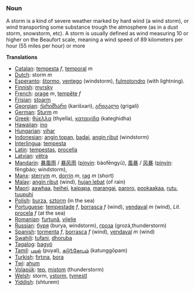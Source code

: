 === Noun ===
A storm is a kind of severe weather marked by hard wind (a wind storm), or wind transporting some substance trough the atmosphere (as in a dust storm, snowstorm, etc). A storm is usually defined as wind measuring 10 or higher on the Beaufort scale, meaning a wind speed of 89 kilometers per hour (55 miles per hour) or more

'''Translations'''

*[[Catalan]]: [[tempesta]] ''f'', [[temporal]] ''m''
*[[Dutch]]: storm ''m''
*[[Esperanto]]: [[ŝtormo]], [[ventego]] (windstorm), [[fulmotondro]] (with lightning).
*[[Finnish]]: [[myrsky]]
*[[French]]: [[orage]] ''m'', [[tempête]] ''f''
*[[Frisian]]: [[stoarm]]
*[[Georgian]]: [[ქარიშხარი]] (karišxari), [[გრიგალი]] (grigali)
*[[German]]: [[Sturm]] ''m''
*[[Greek]]: [[θύελλα]] (thyella), [[καταιγίδα]] (kateghidha)
*[[Hawaiian]]: [[ino]]
*[[Hungarian]]: [[vihar]]
*[[Indonesian]]: [[angin topan]], [[badai]], [[angin ribut]] (windstorm)
*[[Interlingua]]: [[tempesta]]
*[[Latin]]: [[tempestas]], [[procella]]
*[[Latvian]]: [[vētra]]
*[[Mandarin]]: [[暴風雨]] / [[暴风雨]] ([[pinyin]]: bàofēngyǔ), [[風暴]] / [[风暴]] ([[pinyin]]: fēngbào; windstorm),
*[[Manx]]: [[sterrym]] ''m'', [[dorrin]] ''m'', [[rag]] ''m'' (short)
*[[Malay]]: [[angin ribut]] (wind), [[hujan lebat]] (of rain)
*[[Maori]]: [[aawhaa]], [[heihei]], [[kaipapa]], [[marangai]], [[paroro]], [[pookaakaa]], [[rutu]], [[tuupuhi]]
*[[Polish]]: [[burza]], [[sztorm]] (in the sea)
*[[Portuguese]]: [[tempestade]] ''f'', [[borrasca]] ''f'' (wind), [[vendaval]] ''m'' (wind), ''Lit.'' [[procela]] ''f'' (at the sea)
*[[Romanian]]: [[furtună]], [[vijelie]]
*[[Russian]]: [[буря]] (burya, windstorm), [[гроза]] (grozá,thunderstorm)
*[[Spanish]]: [[tormenta]] ''f'', [[borrasca]] ''f'' (wind), [[vendaval]] ''m'' (wind)
*[[Swahili]]: [[tufani]], [[dhoruba]]
*[[Tagalog]]: [[bagyó]]
*[[Tamil]]: [[புயல்]] (puyal), [[கடு௩்கோபம்]] (katunggōpam)
*[[Turkish]]: [[fırtına]], [[bora]]
*[[Twi]]: [[ahum]]
*[[Volapük]]: [[tep]], [[mistom]] (thunderstorm)
*[[Welsh]]: storm, [[ystorm]], [[tymestl]]
*[[Yiddish]]: [[]] (shturem)